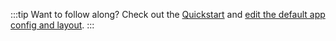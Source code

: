 :::tip Want to follow along?
Check out the [Quickstart](../sdk-quick-start.mdx) and [edit the default app config and layout](../sdk-quick-start.mdx#editing-the-layout-and-app-config).
:::
